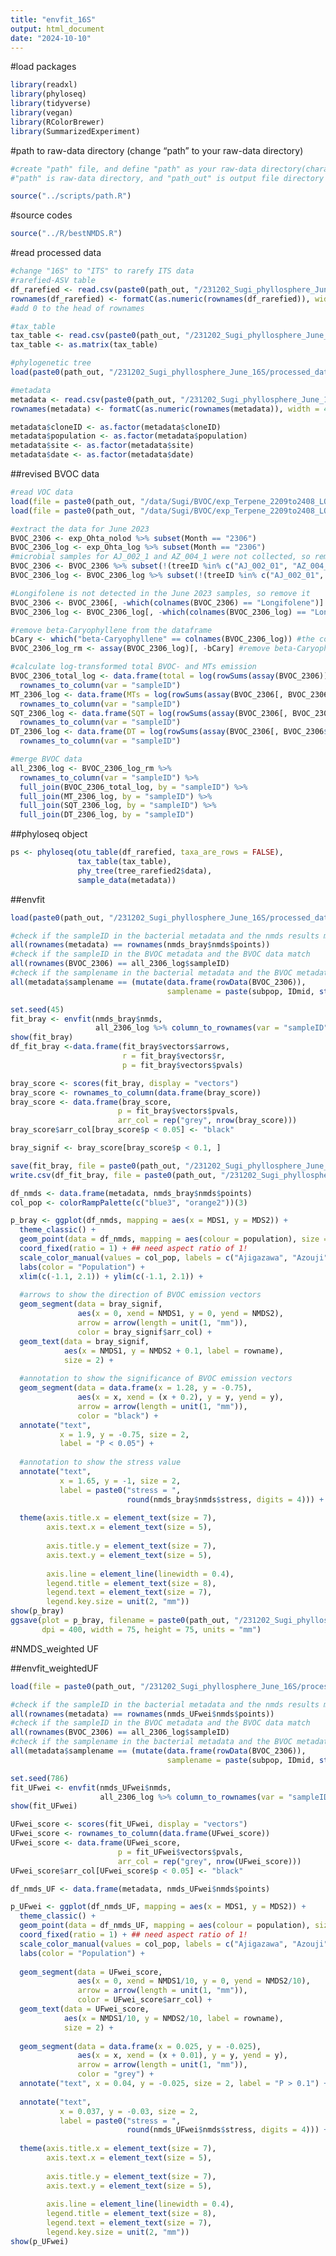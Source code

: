 ```yaml
---
title: "envfit_16S"
output: html_document
date: "2024-10-10"
---
```


#load packages

```r
library(readxl)
library(phyloseq)
library(tidyverse)
library(vegan)
library(RColorBrewer)
library(SummarizedExperiment)
```

#path to raw-data directory (change "path" to your raw-data directory)

```r
#create "path" file, and define "path" as your raw-data directory(character vector) in the file
#"path" is raw-data directory, and "path_out" is output file directory

source("../scripts/path.R")
```

#source codes

```r
source("../R/bestNMDS.R")
```

#read processed data

```r
#change "16S" to "ITS" to rarefy ITS data
#rarefied-ASV table
df_rarefied <- read.csv(paste0(path_out, "/231202_Sugi_phyllosphere_June_16S/processed_data/BVOC/df_rarefied_16S_BVOC.csv"), row.names = 1)
rownames(df_rarefied) <- formatC(as.numeric(rownames(df_rarefied)), width = 4, flag = "0") 
#add 0 to the head of rownames

#tax_table
tax_table <- read.csv(paste0(path_out, "/231202_Sugi_phyllosphere_June_16S/processed_data/tax_table2_16S.csv"), row.names = 1)
tax_table <- as.matrix(tax_table)

#phylogenetic tree
load(paste0(path_out, "/231202_Sugi_phyllosphere_June_16S/processed_data/trees.Rdata"))

#metadata
metadata <- read.csv(paste0(path_out, "/231202_Sugi_phyllosphere_June_16S/processed_data/BVOC/metadata_16S_BVOC.csv"), row.names = 1)
rownames(metadata) <- formatC(as.numeric(rownames(metadata)), width = 4, flag = "0")

metadata$cloneID <- as.factor(metadata$cloneID)
metadata$population <- as.factor(metadata$population)
metadata$site <- as.factor(metadata$site)
metadata$date <- as.factor(metadata$date)
```

##revised BVOC data

```r
#read VOC data
load(file = paste0(path_out, "/data/Sugi/BVOC/exp_Terpene_2209to2408_LODrev_nolod.Rdata"))
load(file = paste0(path_out, "/data/Sugi/BVOC/exp_Terpene_2209to2408_LODrev_log.Rdata"))

#extract the data for June 2023
BVOC_2306 <- exp_Ohta_nolod %>% subset(Month == "2306")
BVOC_2306_log <- exp_Ohta_log %>% subset(Month == "2306")
#microbial samples for AJ_002_1 and AZ_004_1 were not collected, so remove them
BVOC_2306 <- BVOC_2306 %>% subset(!(treeID %in% c("AJ_002_01", "AZ_004_01")))
BVOC_2306_log <- BVOC_2306_log %>% subset(!(treeID %in% c("AJ_002_01", "AZ_004_01")))

#Longifolene is not detected in the June 2023 samples, so remove it
BVOC_2306 <- BVOC_2306[, -which(colnames(BVOC_2306) == "Longifolene")]
BVOC_2306_log <- BVOC_2306_log[, -which(colnames(BVOC_2306_log) == "Longifolene")]

#remove beta-Caryophyllene from the dataframe
bCary <- which("beta-Caryophyllene" == colnames(BVOC_2306_log)) #the column number of beta-Caryophyllene
BVOC_2306_log_rm <- assay(BVOC_2306_log)[, -bCary] #remove beta-Caryophyllene
```

```r
#calculate log-transformed total BVOC- and MTs emission
BVOC_2306_total_log <- data.frame(total = log(rowSums(assay(BVOC_2306)), base = 10)) %>%
  rownames_to_column(var = "sampleID")
MT_2306_log <- data.frame(MTs = log(rowSums(assay(BVOC_2306[, BVOC_2306$mol_weight == "Mono"])) + 1, base = 10)) %>%
  rownames_to_column(var = "sampleID")
SQT_2306_log <- data.frame(SQT = log(rowSums(assay(BVOC_2306[, BVOC_2306$mol_weight == "Sesqui"])) + 1, base = 10)) %>%
  rownames_to_column(var = "sampleID")
DT_2306_log <- data.frame(DT = log(rowSums(assay(BVOC_2306[, BVOC_2306$mol_weight == "Di"])) + 1, base = 10)) %>%
  rownames_to_column(var = "sampleID")

#merge BVOC data
all_2306_log <- BVOC_2306_log_rm %>%
  rownames_to_column(var = "sampleID") %>%
  full_join(BVOC_2306_total_log, by = "sampleID") %>%
  full_join(MT_2306_log, by = "sampleID") %>%
  full_join(SQT_2306_log, by = "sampleID") %>%
  full_join(DT_2306_log, by = "sampleID")
```

##phyloseq object

```r
ps <- phyloseq(otu_table(df_rarefied, taxa_are_rows = FALSE), 
               tax_table(tax_table), 
               phy_tree(tree_rarefied2$data), 
               sample_data(metadata))
```

##envfit

```r
load(paste0(path_out, "/231202_Sugi_phyllosphere_June_16S/processed_data/BVOC/NMDS_bray_16S_BVOC2306.Rdata"))

#check if the sampleID in the bacterial metadata and the nmds results match
all(rownames(metadata) == rownames(nmds_bray$nmds$points))
#check if the sampleID in the BVOC metadata and the BVOC data match
all(rownames(BVOC_2306) == all_2306_log$sampleID)
#check if the samplename in the bacterial metadata and the BVOC metadata match
all(metadata$samplename == (mutate(data.frame(rowData(BVOC_2306)), 
                                   samplename = paste(subpop, IDmid, str_sub(cloneID, 2), sep = "_"))$samplename))
```

```r
set.seed(45)
fit_bray <- envfit(nmds_bray$nmds, 
                   all_2306_log %>% column_to_rownames(var = "sampleID"))
show(fit_bray)
df_fit_bray <-data.frame(fit_bray$vectors$arrows, 
                         r = fit_bray$vectors$r, 
                         p = fit_bray$vectors$pvals)

bray_score <- scores(fit_bray, display = "vectors")
bray_score <- rownames_to_column(data.frame(bray_score))
bray_score <- data.frame(bray_score, 
                        p = fit_bray$vectors$pvals, 
                        arr_col = rep("grey", nrow(bray_score)))
bray_score$arr_col[bray_score$p < 0.05] <- "black"

bray_signif <- bray_score[bray_score$p < 0.1, ]

save(fit_bray, file = paste0(path_out, "/231202_Sugi_phyllosphere_June_16S/analysis/envfit_bray_BVOC_LODrev.Rdata"))
write.csv(df_fit_bray, file = paste0(path_out, "/231202_Sugi_phyllosphere_June_16S/analysis/envfit_bray_BVOC_LODrev.csv"))
```

```r
df_nmds <- data.frame(metadata, nmds_bray$nmds$points)
col_pop <- colorRampPalette(c("blue3", "orange2"))(3)

p_bray <- ggplot(df_nmds, mapping = aes(x = MDS1, y = MDS2)) +
  theme_classic() + 
  geom_point(data = df_nmds, mapping = aes(colour = population), size = 1) +
  coord_fixed(ratio = 1) + ## need aspect ratio of 1!
  scale_color_manual(values = col_pop, labels = c("Ajigazawa", "Azouji", "Yakushima")) +
  labs(color = "Population") +
  xlim(c(-1.1, 2.1)) + ylim(c(-1.1, 2.1)) +
  
  #arrows to show the direction of BVOC emission vectors
  geom_segment(data = bray_signif,
               aes(x = 0, xend = NMDS1, y = 0, yend = NMDS2),
               arrow = arrow(length = unit(1, "mm")), 
               color = bray_signif$arr_col) +
  geom_text(data = bray_signif,  
            aes(x = NMDS1, y = NMDS2 + 0.1, label = rowname), 
            size = 2) +
  
  #annotation to show the significance of BVOC emission vectors
  geom_segment(data = data.frame(x = 1.28, y = -0.75),
               aes(x = x, xend = (x + 0.2), y = y, yend = y),
               arrow = arrow(length = unit(1, "mm")), 
               color = "black") +
  annotate("text", 
           x = 1.9, y = -0.75, size = 2, 
           label = "P < 0.05") +
  
  #annotation to show the stress value
  annotate("text", 
           x = 1.65, y = -1, size = 2, 
           label = paste0("stress = ", 
                          round(nmds_bray$nmds$stress, digits = 4))) +
  
  theme(axis.title.x = element_text(size = 7), 
        axis.text.x = element_text(size = 5), 
        
        axis.title.y = element_text(size = 7), 
        axis.text.y = element_text(size = 5), 
        
        axis.line = element_line(linewidth = 0.4), 
        legend.title = element_text(size = 8), 
        legend.text = element_text(size = 7), 
        legend.key.size = unit(2, "mm"))
show(p_bray)
ggsave(plot = p_bray, filename = paste0(path_out, "/231202_Sugi_phyllosphere_June_16S/figures/envfit_BVOC_log_LODrev.png"), 
       dpi = 400, width = 75, height = 75, units = "mm")
```

#NMDS_weighted UF

##envfit_weightedUF

```r
load(file = paste0(path_out, "/231202_Sugi_phyllosphere_June_16S/processed_data/BVOC/NMDS_weightedUF_16S_BVOC2306.Rdata"))

#check if the sampleID in the bacterial metadata and the nmds results match
all(rownames(metadata) == rownames(nmds_UFwei$nmds$points))
#check if the sampleID in the BVOC metadata and the BVOC data match
all(rownames(BVOC_2306) == all_2306_log$sampleID)
#check if the samplename in the bacterial metadata and the BVOC metadata match
all(metadata$samplename == (mutate(data.frame(rowData(BVOC_2306)), 
                                   samplename = paste(subpop, IDmid, str_sub(cloneID, 2), sep = "_"))$samplename))
```

```r
set.seed(786)
fit_UFwei <- envfit(nmds_UFwei$nmds, 
                    all_2306_log %>% column_to_rownames(var = "sampleID"))
show(fit_UFwei)

UFwei_score <- scores(fit_UFwei, display = "vectors")
UFwei_score <- rownames_to_column(data.frame(UFwei_score))
UFwei_score <- data.frame(UFwei_score, 
                        p = fit_UFwei$vectors$pvals, 
                        arr_col = rep("grey", nrow(UFwei_score)))
UFwei_score$arr_col[UFwei_score$p < 0.05] <- "black"
```

```r
df_nmds_UF <- data.frame(metadata, nmds_UFwei$nmds$points)

p_UFwei <- ggplot(df_nmds_UF, mapping = aes(x = MDS1, y = MDS2)) +
  theme_classic() + 
  geom_point(data = df_nmds_UF, mapping = aes(colour = population), size = 1) +
  coord_fixed(ratio = 1) + ## need aspect ratio of 1!
  scale_color_manual(values = col_pop, labels = c("Ajigazawa", "Azouji", "Yakushima")) +
  labs(color = "Population") +
  
  geom_segment(data = UFwei_score,
               aes(x = 0, xend = NMDS1/10, y = 0, yend = NMDS2/10),
               arrow = arrow(length = unit(1, "mm")), 
               color = UFwei_score$arr_col) +
  geom_text(data = UFwei_score, 
            aes(x = NMDS1/10, y = NMDS2/10, label = rowname),
            size = 2) +
  
  geom_segment(data = data.frame(x = 0.025, y = -0.025),
               aes(x = x, xend = (x + 0.01), y = y, yend = y),
               arrow = arrow(length = unit(1, "mm")), 
               color = "grey") +
  annotate("text", x = 0.04, y = -0.025, size = 2, label = "P > 0.1") +
  
  annotate("text", 
           x = 0.037, y = -0.03, size = 2, 
           label = paste0("stress = ", 
                          round(nmds_UFwei$nmds$stress, digits = 4))) +
  
  theme(axis.title.x = element_text(size = 7), 
        axis.text.x = element_text(size = 5), 
        
        axis.title.y = element_text(size = 7), 
        axis.text.y = element_text(size = 5), 
        
        axis.line = element_line(linewidth = 0.4), 
        legend.title = element_text(size = 8), 
        legend.text = element_text(size = 7), 
        legend.key.size = unit(2, "mm"))
show(p_UFwei)
```

